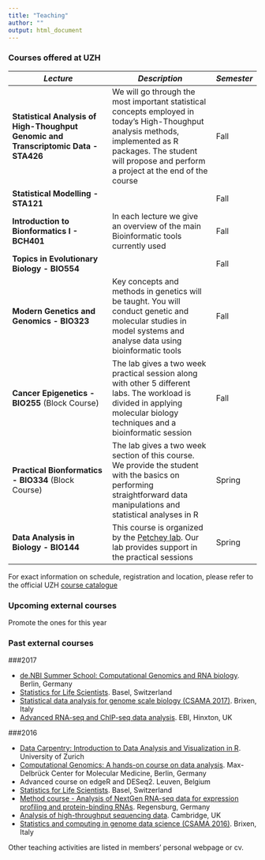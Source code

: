 ```yaml
---
title: "Teaching"
author: ""
output: html_document
---
```


### **Courses offered at UZH**

*Lecture*      | *Description*               | *Semester*
-------------------------------|--------------------------------|--------
**Statistical Analysis of High-Thoughput Genomic and Transcriptomic Data - STA426** | We will go through the most important statistical concepts employed in today's High-Thoughput analysis methods, implemented as R packages. The student will propose and perform a project at the end of the course | Fall 
**Statistical Modelling - STA121** | | Fall
**Introduction to Bionformatics I - BCH401 ** | In each lecture we give an overview of the main Bioinformatic tools currently used  | Fall
**Topics in Evolutionary Biology - BIO554 ** | | Fall
**Modern Genetics and Genomics - BIO323 ** | Key concepts and methods in genetics will be taught. You will conduct genetic and molecular studies in model systems and analyse data using bioinformatic tools | Fall
**Cancer Epigenetics - BIO255** (Block Course) | The lab gives a two week practical session along with other 5 different labs. The workload is divided in applying molecular biology techniques and a bioinformatic session | Fall
**Practical Bionformatics - BIO334** (Block Course) | The lab gives a two week section of this course. We provide the student with the basics on performing straightforward data manipulations and statistical analyses in R | Spring
**Data Analysis in Biology - BIO144** | This course is organized by the [Petchey lab](https://www.ieu.uzh.ch/en/staff/member/petchey_owen.html). Our lab provides support in the practical sessions | Spring

For exact information on schedule, registration and location, please refer to the official UZH [course catalogue](https://studentservices.uzh.ch/uzh/anonym/vvz/index.html?sap-language=EN&sap-ui-language=EN)


### **Upcoming external courses**

Promote the ones for this year

### **Past external courses** 

###2017

* [de.NBI Summer School: Computational Genomics and RNA biology](https://www.denbi.de/22-training-cat/training-courses/278-de-nbi-summer-school-computational-genomics-and-rna-biology). Berlin, Germany
* [Statistics for Life Scientists](https://www.sib.swiss/training/course/stats-basel2017). Basel, Switzerland
* [Statistical data analysis for genome scale biology (CSAMA 2017)](http://www.huber.embl.de/csama2017/#home). Brixen, Italy
* [Advanced RNA-seq and ChIP-seq data analysis](http://www.ebi.ac.uk/training/events/2017/advanced-rna-seq-and-chip-seq-data-analysis-1). EBI, Hinxton, UK

###2016

* [Data Carpentry: Introduction to Data Analysis and Visualization in R](https://markrobinsonuzh.github.io/2016-07-18-zurich/). University of Zurich
* [Computational Genomics: A hands-on course on data analysis](http://compgen2016.mdc-berlin.de/). Max-Delbrück Center for Molecular Medicine, Berlin, Germany 
* Advanced course on edgeR and DESeq2. Leuven, Belgium
* [Statistics for Life Scientists](http://edu.isb-sib.ch/course/view.php?id=269). Basel, Switzerland
* [Method course - Analysis of NextGen RNA-seq data for expression profiling and protein-binding RNAs](http://www.uni-regensburg.de/medicine/statistical-bioinformatics/method-course-oct-16/program/index.html). Regensburg, Germany
* [Analysis of high-throughput sequencing data](http://events.embo.org/16-htp-seq/). Cambridge, UK
* [Statistics and computing in genome data science (CSAMA 2016)](http://www.huber.embl.de/csama2016/about/). Brixen, Italy

Other teaching activities are listed in members' personal webpage or cv.
